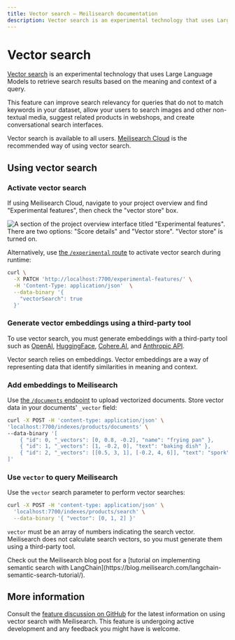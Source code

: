 ```yaml
---
title: Vector search — Meilisearch documentation
description: Vector search is an experimental technology that uses Large Language Models to retrieve search results. This feature is useful when you are interested in results based on the meaning and context of a query.
---
```


# Vector search

[Vector search](https://meilisearch.com/solutions/vector-search) is an experimental technology that uses Large Language Models to retrieve search results based on the meaning and context of a query.

This feature can improve search relevancy for queries that do not to match keywords in your dataset, allow your users to search images and other non-textual media, suggest related products in webshops, and create conversational search interfaces.

Vector search is available to all users. [Meilisearch Cloud](https://www.meilisearch.com/cloud?utm_campaign=oss&utm_source=docs&utm_medium=vector-search) is the recommended way of using vector search.

## Using vector search

### Activate vector search

If using Meilisearch Cloud, navigate to your project overview and find "Experimental features", then check the "vector store" box.

![A section of the project overview interface titled "Experimental features". There are two options: "Score details" and "Vector store". "Vector store" is turned on.](https://raw.githubusercontent.com/meilisearch/documentation/main/assets/images/vector-search/01-cloud-vector-store.png)

Alternatively, use [the `/experimental` route](/reference/api/experimental) to activate vector search during runtime:

```sh
curl \
  -X PATCH 'http://localhost:7700/experimental-features/' \
  -H 'Content-Type: application/json'  \
  --data-binary '{
    "vectorSearch": true
  }'
```

### Generate vector embeddings using a third-party tool

To use vector search, you must generate embeddings with a third-party tool such as [OpenAI](https://openai.com/), [HuggingFace](https://huggingface.co/), [Cohere.AI](https://cohere.com/), and [Anthropic API](https://www.anthropic.com/).

<Capsule intent="note" title="What is an embedding?">
Vector search relies on embeddings. Vector embeddings are a way of representing data that identify similarities in meaning and context.
</Capsule>

### Add embeddings to Meilisearch

Use [the `/documents` endpoint](/reference/api/documents) to upload vectorized documents. Store vector data in your documents' `_vector` field:

```sh
curl -X POST -H 'content-type: application/json' \
'localhost:7700/indexes/products/documents' \
--data-binary '[
    { "id": 0, "_vectors": [0, 0.8, -0.2], "name": "frying pan" },
    { "id": 1, "_vectors": [1, -0.2, 0], "text": "baking dish" },
    { "id": 2, "_vectors": [[0.5, 3, 1], [-0.2, 4, 6]], "text": "spork" }
]'
```

### Use `vector` to query Meilisearch

Use the `vector` search parameter to perform vector searches:

```sh
curl -X POST -H 'content-type: application/json' \
  'localhost:7700/indexes/products/search' \
  --data-binary '{ "vector": [0, 1, 2] }'
```

`vector` must be an array of numbers indicating the search vector. Meilisearch does not calculate search vectors, so you must generate them using a third-party tool.

<Capsule intent="tip" title="Other resources">
Check out the Meilisearch blog post for a [tutorial on implementing semantic search with LangChain](https://blog.meilisearch.com/langchain-semantic-search-tutorial/).
</Capsule>

## More information

Consult the [feature discussion on GitHub](https://github.com/orgs/meilisearch/discussions/621) for the latest information on using vector search with Meilisearch. This feature is undergoing active development and any feedback you might have is welcome.
